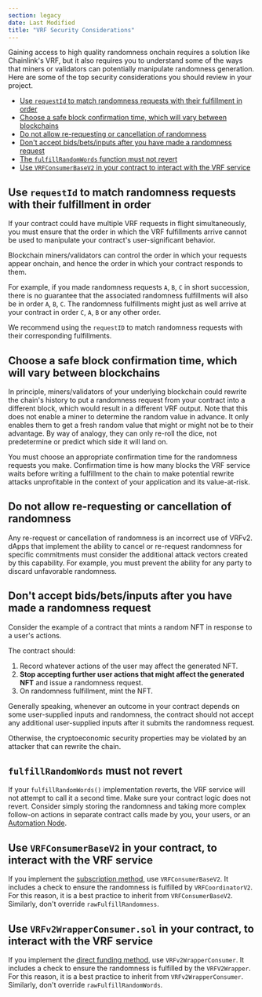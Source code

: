 ```yaml
---
section: legacy
date: Last Modified
title: "VRF Security Considerations"
---
```



Gaining access to high quality randomness onchain requires a solution like Chainlink's VRF, but it also requires you to understand some of the ways that miners or validators can potentially manipulate randomness generation. Here are some of the top security considerations you should review in your project.

- [Use `requestId` to match randomness requests with their fulfillment in order](#use-requestid-to-match-randomness-requests-with-their-fulfillment-in-order)
- [Choose a safe block confirmation time, which will vary between blockchains](#choose-a-safe-block-confirmation-time-which-will-vary-between-blockchains)
- [Do not allow re-requesting or cancellation of randomness](#do-not-allow-re-requesting-or-cancellation-of-randomness)
- [Don't accept bids/bets/inputs after you have made a randomness request](#dont-accept-bidsbetsinputs-after-you-have-made-a-randomness-request)
- [The `fulfillRandomWords` function must not revert](#fulfillrandomwords-must-not-revert)
- [Use `VRFConsumerBaseV2` in your contract to interact with the VRF service](#use-vrfconsumerbasev2-in-your-contract-to-interact-with-the-vrf-service)

## Use `requestId` to match randomness requests with their fulfillment in order

If your contract could have multiple VRF requests in flight simultaneously, you must ensure that the order in which the VRF fulfillments arrive cannot be used to manipulate your contract's user-significant behavior.

Blockchain miners/validators can control the order in which your requests appear onchain, and hence the order in which your contract responds to them.

For example, if you made randomness requests `A`, `B`, `C` in short succession, there is no guarantee that the associated randomness fulfillments will also be in order `A`, `B`, `C`. The randomness fulfillments might just as well arrive at your contract in order `C`, `A`, `B` or any other order.

We recommend using the `requestID` to match randomness requests with their corresponding fulfillments.

## Choose a safe block confirmation time, which will vary between blockchains

In principle, miners/validators of your underlying blockchain could rewrite the chain's history to put a randomness request from your contract into a different block, which would result in a different VRF output. Note that this does not enable a miner to determine the random value in advance. It only enables them to get a fresh random value that might or might not be to their advantage. By way of analogy, they can only re-roll the dice, not predetermine or predict which side it will land on.

You must choose an appropriate confirmation time for the randomness requests you make. Confirmation time is how many blocks the VRF service waits before writing a fulfillment to the chain to make potential rewrite attacks unprofitable in the context of your application and its value-at-risk.

## Do not allow re-requesting or cancellation of randomness

Any re-request or cancellation of randomness is an incorrect use of VRFv2. dApps that implement the ability to cancel or re-request randomness for specific commitments must consider the additional attack vectors created by this capability. For example, you must prevent the ability for any party to discard unfavorable randomness.

## Don't accept bids/bets/inputs after you have made a randomness request

Consider the example of a contract that mints a random NFT in response to a user's actions.

The contract should:

1. Record whatever actions of the user may affect the generated NFT.
1. **Stop accepting further user actions that might affect the generated NFT** and issue a randomness request.
1. On randomness fulfillment, mint the NFT.

Generally speaking, whenever an outcome in your contract depends on some user-supplied inputs and randomness, the contract should not accept any additional user-supplied inputs after it submits the randomness request.

Otherwise, the cryptoeconomic security properties may be violated by an attacker that can rewrite the chain.

## `fulfillRandomWords` must not revert

If your `fulfillRandomWords()` implementation reverts, the VRF service will not attempt to call it a second time. Make sure your contract logic does not revert. Consider simply storing the randomness and taking more complex follow-on actions in separate contract calls made by you, your users, or an [Automation Node](/chainlink-automation).

## Use `VRFConsumerBaseV2` in your contract, to interact with the VRF service

If you implement the [subscription method](/vrf/v2/subscription), use `VRFConsumerBaseV2`. It includes a check to ensure the randomness is fulfilled by `VRFCoordinatorV2`. For this reason, it is a best practice to inherit from `VRFConsumerBaseV2`. Similarly, don't override `rawFulfillRandomness`.

## Use `VRFv2WrapperConsumer.sol` in your contract, to interact with the VRF service

If you implement the [direct funding method](/vrf/v2/direct-funding), use `VRFv2WrapperConsumer`. It includes a check to ensure the randomness is fulfilled by the `VRFV2Wrapper`. For this reason, it is a best practice to inherit from `VRFv2WrapperConsumer`. Similarly, don't override `rawFulfillRandomWords`.
